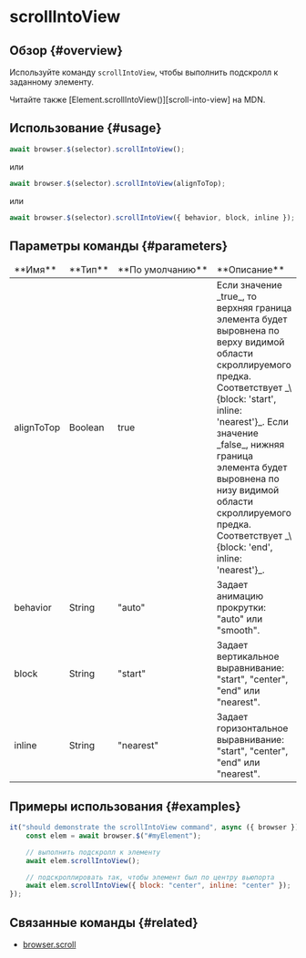 
# scrollIntoView

## Обзор {#overview}

Используйте команду `scrollIntoView`, чтобы выполнить подскролл к заданному элементу.

<Admonition type="info">
    Читайте также [Element.scrollIntoView()][scroll-into-view] на MDN.
</Admonition>

## Использование {#usage}

```javascript
await browser.$(selector).scrollIntoView();
```

или

```javascript
await browser.$(selector).scrollIntoView(alignToTop);
```

или

```javascript
await browser.$(selector).scrollIntoView({ behavior, block, inline });
```

## Параметры команды {#parameters}

<table>
<thead>
<tr><td>**Имя**</td><td>**Тип**</td><td>**По&nbsp;умолчанию**</td><td>**Описание**</td></tr>
</thead>
<tbody>
<tr><td>alignToTop</td><td>Boolean</td><td>true</td><td>Если значение _true_, то верхняя граница элемента будет выровнена по верху видимой области скроллируемого предка. Соответствует _\{block: 'start', inline: 'nearest'}_. Если значение _false_, нижняя граница элемента будет выровнена по низу видимой области скроллируемого предка. Соответствует _\{block: 'end', inline: 'nearest'}_.</td></tr>
<tr><td>behavior</td><td>String</td><td>"auto"</td><td>Задает анимацию прокрутки: "auto" или "smooth".</td></tr>
<tr><td>block</td><td>String</td><td>"start"</td><td>Задает вертикальное выравнивание: "start", "center", "end" или "nearest".</td></tr>
<tr><td>inline</td><td>String</td><td>"nearest"</td><td>Задает горизонтальное выравнивание: "start", "center", "end" или "nearest".</td></tr>

</tbody>
</table>

## Примеры использования {#examples}

```javascript
it("should demonstrate the scrollIntoView command", async ({ browser }) => {
    const elem = await browser.$("#myElement");

    // выполнить подскролл к элементу
    await elem.scrollIntoView();

    // подскроллировать так, чтобы элемент был по центру вьюпорта
    await elem.scrollIntoView({ block: "center", inline: "center" });
});
```

## Связанные команды {#related}

-   [browser.scroll](../../browser/scroll)

[scroll-into-view]: https://developer.mozilla.org/ru/docs/Web/API/Element/scrollIntoView

